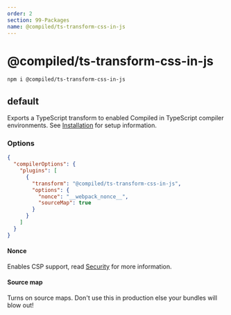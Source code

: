 ```yaml
---
order: 2
section: 99-Packages
name: @compiled/ts-transform-css-in-js
---
```


# @compiled/ts-transform-css-in-js

```bash
npm i @compiled/ts-transform-css-in-js
```

## default

Exports a TypeScript transform to enabled Compiled in TypeScript compiler environments.
See [Installation](/installation) for setup information.

### Options

```json
{
  "compilerOptions": {
    "plugins": [
      {
        "transform": "@compiled/ts-transform-css-in-js",
        "options": {
          "nonce": "__webpack_nonce__",
          "sourceMap": true
        }
      }
    ]
  }
}
```

#### Nonce

Enables CSP support,
read [Security](/security) for more information.

#### Source map

Turns on source maps.
Don't use this in production else your bundles will blow out!
